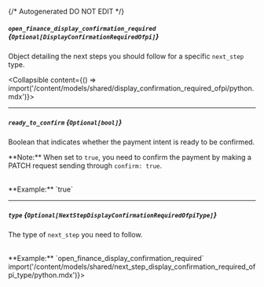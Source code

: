 {/* Autogenerated DO NOT EDIT  */}

##### `open_finance_display_confirmation_required` *{`Optional[DisplayConfirmationRequiredOfpi]`}*
Object detailing the next steps you should follow for a specific `next_step` type.

<Collapsible content={() => import('/content/models/shared/display_confirmation_required_ofpi/python.mdx')}>
</Collapsible>

---
##### `ready_to_confirm` *{`Optional[bool]`}*
Boolean that indicates whether the payment intent is ready to be confirmed. 

  \*\*Note:\*\* When set to `true`, you need to confirm the payment by making a PATCH request sending through `confirm: true`.

<br/>
**Example:** `true`

---
##### `type` *{`Optional[NextStepDisplayConfirmationRequiredOfpiType]`}*
The type of `next_step` you need to follow.

<br/>
**Example:** `open_finance_display_confirmation_required`
<Collapsible content={() => import('/content/models/shared/next_step_display_confirmation_required_ofpi_type/python.mdx')}>
</Collapsible>

